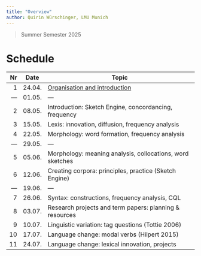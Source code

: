```yaml
---
title: "Overview"
author: Quirin Würschinger, LMU Munich
---
```


> Summer Semester 2025

# Schedule

|  Nr | Date   | Topic                                                                  |
| --: | ------ | ---------------------------------------------------------------------- |
|   1 | 24.04. | [Organisation and introduction](01 - Organisation and introduction.md) |
| --- | 01.05. | ---                                                                    |
|   2 | 08.05. | Introduction: Sketch Engine, concordancing, frequency                  |
|   3 | 15.05. | Lexis: innovation, diffusion, frequency analysis                       |
|   4 | 22.05. | Morphology: word formation, frequency analysis                         |
| --- | 29.05. | ---                                                                    |
|   5 | 05.06. | Morphology: meaning analysis, collocations, word sketches              |
|   6 | 12.06. | Creating corpora: principles, practice (Sketch Engine)                 |
| --- | 19.06. | ---                                                                    |
|   7 | 26.06. | Syntax: constructions, frequency analysis, CQL                         |
|   8 | 03.07. | Research projects and term papers: planning & resources                |
|   9 | 10.07. | Linguistic variation: tag questions (Tottie 2006)                      |
|  10 | 17.07. | Language change: modal verbs (Hilpert 2015)                            |
|  11 | 24.07. | Language change: lexical innovation, projects                          |
